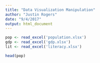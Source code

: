 ```yaml
---
title: "Data Visualization Manipulation"
author: "Justin Rogers"
date: "9/4/2017"
output: html_document
---
```


```r
pop <- read_excel('population.xlsx')
gdp <- read_excel('gdp.xlsx')
lit <- read_excel('literacy.xlsx')
```

```r
head(pop)
```

